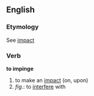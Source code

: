 ==English==
===Etymology===
See [[impact]]
===Verb===
'''to impinge'''
# to make an [[impact]] (on, upon)
#''fig''.: to [[interference|interfere]] with